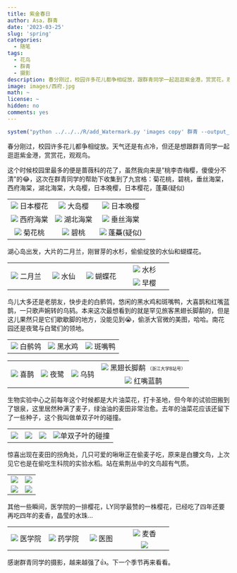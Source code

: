 ```yaml
---
title: 紫金春日
author: Asa，群青
date: '2023-03-25'
slug: 'spring'
categories:
  - 随笔
tags:
  - 花鸟
  - 群青
  - 摄影
description: 春分刚过，校园许多花儿都争相绽放，跟群青同学一起逛逛紫金港，赏赏花，观观鸟。
image: images/西府.jpg
math: ~
license: ~
hidden: no
comments: yes
---
```

```r
system("python ../../../R/add_Watermark.py 'images copy' 群青 --output_folder images --font_size 0.05 --position 30 30 --font SmileySans-Oblique --font_color 220 220 220 --opacity 10 ")
```

春分刚过，校园许多花儿都争相绽放。天气还是有点冷，但还是想跟群青同学一起逛逛紫金港，赏赏花，观观鸟。

这个时候校园里最多的便是蔷薇科的花了，虽然我向来是”桃李杏梅樱，傻傻分不清”的😂，这次在群青同学的帮助下收集到了九宫格：菊花桃，碧桃，垂丝海棠，西府海棠，湖北海棠，大岛樱，日本晚樱，日本樱花，蓬蘽(疑似)

<table >
    <tr>
        <td ><center><img src="images/早樱.jpg"> 日本樱花 </center></td>
        <td ><center><img src="images/大岛樱.jpg"> 大岛樱 </center></td>
        <td ><center><img src="images/晚樱.jpg"> 日本晚樱 </center></td>
    </tr>
    <tr>
        <td ><center><img src="images/西府.jpg"> 西府海棠 </center></td>
        <td ><center><img src="images/湖北.jpg"> 湖北海棠 </center></td>
        <td ><center><img src="images/垂丝.jpg"> 垂丝海棠 </center></td>
    </tr>
    <tr>
        <td ><center><img src="images/菊花桃.jpg"> 菊花桃 </center></td>
        <td ><center><img src="images/碧桃.jpg"> 碧桃 </center></td>
        <td ><center><img src="images/蓬蘽.jpg"> 蓬蘽(疑似) </center></td>
    </tr>
</table>


湖心岛出发，大片的二月兰，刚冒芽的水杉，偷偷绽放的水仙和蝴蝶花。
<table >
    <tr>
        <td rowspan=2 width="23%"><center><img src="images/二月兰.jpg"> 二月兰 </center></td>
        <td rowspan=2 width="23%"><center><img src="images/水仙.jpg"> 水仙 </center></td>
        <td rowspan=2 width="23%"><center><img src="images/蝴蝶花.jpg"> 蝴蝶花 </center></td>
        <td width="30%"><center><img src="images/水杉.jpg"> 水杉 </center></td>
    </tr>
    <tr>
        <td width="30%"><center><img src="images/39.jpg"> 早樱 </center></td>
    </tr>
</table>


鸟儿大多还是老朋友，快步走的白鹡鸰，悠闲的黑水鸡和斑嘴鸭，大喜鹊和红嘴蓝鹊，一只歌声婉转的乌鸫。本来这次最想看到的就是罕见旅客黑翅长脚鹬的，但是这儿果然只是它们歇歇脚的地方，没能见到😭，偷浙大官微的美图，哈哈。南花园还是夜鹭与白鹭们的领地。
<table >
    <tr>
        <td ><center><img src="images/白鹡鸰.jpg"> 白鹡鸰 </center></td>
        <td ><center><img src="images/黑水鸡.jpg"> 黑水鸡 </center></td>
        <td ><center><img src="images/斑嘴鸭.jpg"> 斑嘴鸭 </center></td>
    </tr>
</table>
<table >
    <tr>
        <td rowspan=2><center><img src="images/喜鹊.jpg"> 喜鹊 </center></td>
        <td rowspan=2><center><img src="images/夜鹭.jpg"> 夜鹭 </center></td>
        <td rowspan=2><center><img src="images/乌鸫.jpg"> 乌鸫 </center></td>
        <td ><center><img src="images/黑翅长脚鹬.jpg"> 黑翅长脚鹬 <font size="1px">（浙江大学B站号）</font> </center></td>
    </tr>
    <tr>
        <td ><center><img src="images/红嘴蓝鹊.jpg"> 红嘴蓝鹊 </center></td>
    </tr>
</table>

生物实验中心之前每年这个时候都是大片油菜花，打卡圣地，但今年的试验田搬到了银泉，这里居然种满了麦子，绿油油的麦田非常治愈。去年的油菜花应该还留下了一些种子，这个我叫做单双子叶的碰撞。

<table >
    <tr>
        <td ><center><img src="images/麦.jpg"> </center></td>
        <td ><center><img src="images/麦2.jpg"> </center></td>
        <td ><center><img src="images/麦田.jpg"> </center></td>
        <td ><center><img src="images/单双子叶碰撞2.jpg">单双子叶的碰撞 </center></td>
    </tr>
</table>

惊喜出现在麦田的拐角处，几只可爱的啾啾正在偷麦子吃，原来是白腰文鸟，上次见它也是在偷吃生科院的实验水稻。站在紫荆丛中的文鸟超有气质。

<table >
    <tr>
        <td ><center><img src="images/白腰文鸟.jpg"> </center></td>
        <td ><center><img src="images/白腰文鸟6.jpg"> </center></td>
    </tr>
    <tr>
        <td ><center><img src="images/白腰文鸟2.jpg"> </center></td>
        <td ><center><img src="images/白腰文鸟4.jpg"> </center></td>
    </tr>
</table>

其他一些瞬间，医学院的一排樱花，LY同学最赞的一株樱花，已经吃了四年还要再吃四年的麦香，晶莹的水珠…

<table >
    <tr>
        <td rowspan=2 width="23%"><center><img src="images/医学院.jpg"> 医学院 </center></td>
        <td rowspan=2 width="23%"><center><img src="images/药学院.jpg"> 药学院 </center></td>
        <td rowspan=2 width="23%"><center><img src="images/医图.jpg"> 医图 </center></td>
        <td width="30%"><center><img src="images/麦香.jpg"> 麦香 </center></td>
    </tr>
    <tr>
        <td width="30%"><center><img src="images/露珠.jpg">  </center></td>
    </tr>
</table>

感谢群青同学的摄影，越来越强了👍。下一个季节再来看看。